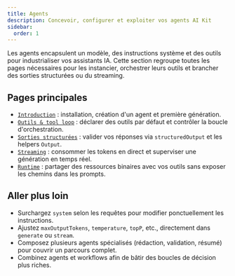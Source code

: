 ```yaml
---
title: Agents
description: Concevoir, configurer et exploiter vos agents AI Kit
sidebar:
  order: 1
---
```


Les agents encapsulent un modèle, des instructions système et des outils pour industrialiser vos assistants IA. Cette section regroupe toutes les pages nécessaires pour les instancier, orchestrer leurs outils et brancher des sorties structurées ou du streaming.

## Pages principales

- [`Introduction`](./introduction) : installation, création d'un agent et première génération.
- [`Outils & tool loop`](./outils) : déclarer des outils par défaut et contrôler la boucle d'orchestration.
- [`Sorties structurées`](./structured-output) : valider vos réponses via `structuredOutput` et les helpers `Output`.
- [`Streaming`](./streaming) : consommer les tokens en direct et superviser une génération en temps réel.
- [`Runtime`](./runtime) : partager des ressources binaires avec vos outils sans exposer les chemins dans les prompts.

## Aller plus loin

- Surchargez `system` selon les requêtes pour modifier ponctuellement les instructions.
- Ajustez `maxOutputTokens`, `temperature`, `topP`, etc., directement dans `generate` ou `stream`.
- Composez plusieurs agents spécialisés (rédaction, validation, résumé) pour couvrir un parcours complet.
- Combinez agents et workflows afin de bâtir des boucles de décision plus riches.
